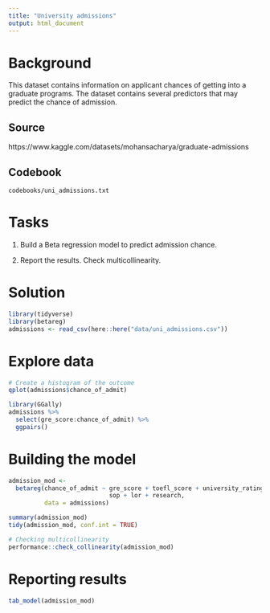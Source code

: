 ```yaml
---
title: "University admissions"
output: html_document
---
```


# Background

This dataset contains information on applicant chances of getting into a graduate programs. The dataset contains several predictors that may predict the chance of admission.

## Source
https://www.kaggle.com/datasets/mohansacharya/graduate-admissions

## Codebook
`codebooks/uni_admissions.txt`

# Tasks

1) Build a Beta regression model to predict admission chance.

2) Report the results. Check multicollinearity.

# Solution
```r
library(tidyverse)
library(betareg)
admissions <- read_csv(here::here("data/uni_admissions.csv"))
```

# Explore data

```r
# Create a histogram of the outcome
qplot(admissions$chance_of_admit)

library(GGally)
admissions %>% 
  select(gre_score:chance_of_admit) %>% 
  ggpairs()  

```


# Building the model

```r
admission_mod <- 
  betareg(chance_of_admit ~ gre_score + toefl_score + university_rating + 
                            sop + lor + research, 
          data = admissions)

summary(admission_mod)
tidy(admission_mod, conf.int = TRUE)

# Checking multicollinearity
performance::check_collinearity(admission_mod)

```

# Reporting results

```r

tab_model(admission_mod)

```

